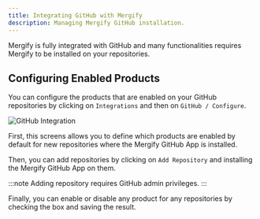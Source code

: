 ```yaml
---
title: Integrating GitHub with Mergify
description: Managing Mergify GitHub installation.
---
```



<IntegrationLogo src={githubLogo} alt="GitHub logo"/>

Mergify is fully integrated with GitHub and many functionalities requires
Mergify to be installed on your repositories.

## Configuring Enabled Products

You can configure the products that are enabled on your GitHub repositories by
clicking on `Integrations` and then on `GitHub / Configure`.

<Image src={githubIntegScreenshot} alt="GitHub Integration"/>

First, this screens allows you to define which products are enabled by default
for new repositories where the Mergify GitHub App is installed.

Then, you can add repositories by clicking on `Add Repository` and installing
the Mergify GitHub App on them.

:::note
  Adding repository requires GitHub admin privileges.
:::

Finally, you can enable or disable any product for any repositories by checking
the box and saving the result.
